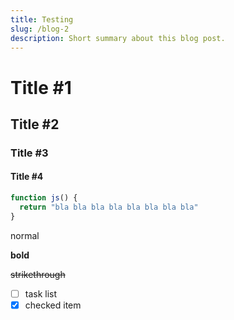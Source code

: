 ```yaml
---
title: Testing
slug: /blog-2
description: Short summary about this blog post.
---
```


# Title #1

## Title #2

### Title #3

#### Title #4

```js
function js() {
  return "bla bla bla bla bla bla bla bla"
}
```

normal

**bold**

~~strikethrough~~

* [ ] task list
* [x] checked item
